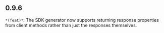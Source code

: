## 0.9.6
`*(feat)*`: The SDK generator now supports returning response properties from client methods rather than just the responses themselves.

